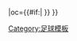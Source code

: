 {{fb team |t=北西兰 |tan=北西兰足球俱乐部 |tc=DNK |abb={{#if:{{{abb|}}}|FCN{{0}}}} |oc={{#if:{{{oc|}}}|{{{oc}}} }} }}<!--
--><noinclude>[[Category:足球模板]]</noinclude>